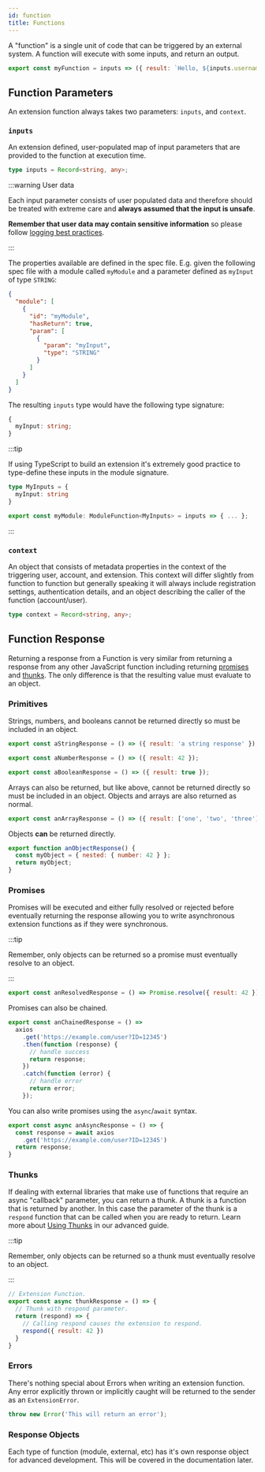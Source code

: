 ```yaml
---
id: function
title: Functions
---
```



A "function" is a single unit of code that can be triggered by an external system. A function will execute with some inputs, and return an output.

```js
export const myFunction = inputs => ({ result: `Hello, ${inputs.username}` });
```

## Function Parameters

An extension function always takes two parameters: `inputs`, and `context`.

### `inputs`

An extension defined, user-populated map of input parameters that are provided to the function at execution time.

```ts
type inputs = Record<string, any>;
```

:::warning User data

Each input parameter consists of user populated data and therefore should be treated with extreme care and **always assumed that the input is unsafe**.

**Remember that user data may contain sensitive information** so please follow [logging best practices](../advanced/best_practices#logging).

:::

The properties available are defined in the spec file. E.g. given the following spec file with a module called `myModule` and a parameter defined as `myInput` of type `STRING`:

```json {4,8}
{
  "module": [
    {
      "id": "myModule",
      "hasReturn": true,
      "param": [
        {
          "param": "myInput",
          "type": "STRING"
        }
      ]
    }
  ]
}
```

The resulting `inputs` type would have the following type signature:

```ts
{
  myInput: string;
}
```

:::tip

If using TypeScript to build an extension it's extremely good practice to type-define these inputs in the module signature.

```ts
type MyInputs = {
  myInput: string
}

export const myModule: ModuleFunction<MyInputs> = inputs => { ... };
```

:::

### `context`

An object that consists of metadata properties in the context of the triggering user, account, and extension. This context will differ slightly from function to function but generally speaking it will always include registration settings, authentication details, and an object describing the caller of the function (account/user).

```ts
type context = Record<string, any>;
```

## Function Response

Returning a response from a Function is very similar from returning a response from any other JavaScript function including returning [promises](https://developer.mozilla.org/en-US/docs/Web/JavaScript/Reference/Global_Objects/Promise) and [thunks](https://en.wikipedia.org/wiki/Thunk). The only difference is that the resulting value must evaluate to an object.

### Primitives

Strings, numbers, and booleans cannot be returned directly so must be included in an object.

```js
export const aStringResponse = () => ({ result: 'a string response' });

export const aNumberResponse = () => ({ result: 42 });

export const aBooleanResponse = () => ({ result: true });
```

Arrays can also be returned, but like above, cannot be returned directly so must be included in an object.
Objects and arrays are also returned as normal.

```js
export const anArrayResponse = () => ({ result: ['one', 'two', 'three'] });
```

Objects **can** be returned directly.

```js
export function anObjectResponse() {
  const myObject = { nested: { number: 42 } };
  return myObject;
}
```

### Promises

Promises will be executed and either fully resolved or rejected before eventually returning the response allowing you to write asynchronous extension functions as if they were synchronous.

:::tip

Remember, only objects can be returned so a promise must eventually resolve to an object.

:::

```js
export const anResolvedResponse = () => Promise.resolve({ result: 42 });
```

Promises can also be chained.

```js
export const anChainedResponse = () =>
  axios
    .get('https://example.com/user?ID=12345')
    .then(function (response) {
      // handle success
      return response;
    })
    .catch(function (error) {
      // handle error
      return error;
    });
```

You can also write promises using the `async`/`await` syntax.

```js
export const async anAsyncResponse = () => {
  const response = await axios
    .get('https://example.com/user?ID=12345')
  return response;
}
```

### Thunks

If dealing with external libraries that make use of functions that require an async "callback" parameter, you can return a thunk. A thunk is a function that is returned by another. In this case the parameter of the thunk is a `respond` function that can be called when you are ready to return. Learn more about [Using Thunks](/advanced/thunks) in our advanced guide.

:::tip

Remember, only objects can be returned so a thunk must eventually resolve to an object.

:::

```js {4,6}
// Extension Function.
export const async thunkResponse = () => {
  // Thunk with respond parameter.
  return (respond) => {
    // Calling respond causes the extension to respond.
    respond({ result: 42 })
  }
}
```

### Errors

There's nothing special about Errors when writing an extension function. Any error explicitly thrown or implicitly caught will be returned to the sender as an `ExtensionError`.

```js
throw new Error('This will return an error');
```

### Response Objects

Each type of function (module, external, etc) has it's own response object for advanced development. This will be covered in the documentation later.
